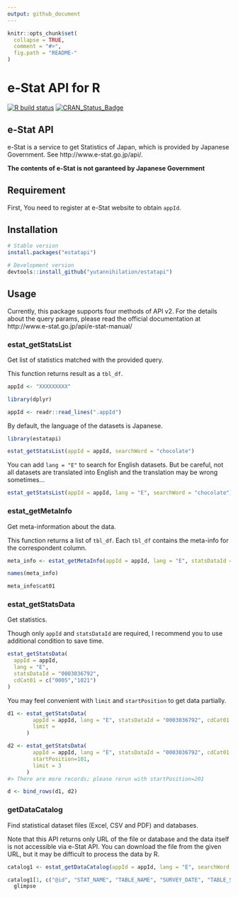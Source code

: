 ```yaml
---
output: github_document
---
```


<!-- README.md is generated from README.Rmd. Please edit that file -->

```r
knitr::opts_chunk$set(
  collapse = TRUE,
  comment = "#>",
  fig.path = "README-"
)
```
e-Stat API for R
==========================
<!-- badges: start -->
[![R build status](https://github.com/yutannihilation/estatapi/workflows/R-CMD-check/badge.svg)](https://github.com/yutannihilation/estatapi/actions)
[![CRAN_Status_Badge](https://www.r-pkg.org/badges/version/estatapi)](https://CRAN.R-project.org/package=estatapi)
<!-- badges: end -->

## e-Stat API

e-Stat is a service to get Statistics of Japan, which is provided by Japanese Government. See http://www.e-stat.go.jp/api/.

**The contents of e-Stat is not garanteed by Japanese Government**

## Requirement

First, You need to register at e-Stat website to obtain `appId`.

## Installation

```r
# Stable version
install.packages("estatapi")

# Development version
devtools::install_github("yutannihilation/estatapi")
```

## Usage

Currently, this package supports four methods of API v2. For the details about the query params, please read the official documentation at http://www.e-stat.go.jp/api/e-stat-manual/

### estat_getStatsList

Get list of statistics matched with the provided query.

This function returns result as a `tbl_df`.

```r
appId <- "XXXXXXXXX"
```

```r
library(dplyr)

appId <- readr::read_lines(".appId")
```

By default, the language of the datasets is Japanese.

```r
library(estatapi)

estat_getStatsList(appId = appId, searchWord = "chocolate")
```

You can add `lang = "E"` to search for English datasets. But be careful, not all datasets are translated into English and the translation may be wrong sometimes...

```r
estat_getStatsList(appId = appId, lang = "E", searchWord = "chocolate")
```

### estat_getMetaInfo

Get meta-information about the data.

This function returns a list of `tbl_df`. Each `tbl_df` contains the meta-info for the correspondent column.

```r
meta_info <- estat_getMetaInfo(appId = appId, lang = "E", statsDataId = "0003036792")

names(meta_info)

meta_info$cat01
```


### estat_getStatsData

Get statistics.

Though only `appId` and `statsDataId` are required, I recommend you to use additional condition to save time.

```r
estat_getStatsData(
  appId = appId,
  lang = "E",
  statsDataId = "0003036792",
  cdCat01 = c("0005","1021")
)
```

You may feel convenient with `limit` and `startPosition` to get data partially.

```r
d1 <- estat_getStatsData(
        appId = appId, lang = "E", statsDataId = "0003036792", cdCat01 = c("0005","1021"),
        limit = 
      )

d2 <- estat_getStatsData(
        appId = appId, lang = "E", statsDataId = "0003036792", cdCat01 = c("0005","1021"),
        startPosition=101,
        limit = 3
      )
#> There are more records; please rerun with startPosition=201

d <- bind_rows(d1, d2)
```

### getDataCatalog

Find statistical dataset files (Excel, CSV and PDF) and databases.

Note that this API returns only URL of the file or database and the data itself is not accessible via e-Stat API.
You can download the file from the given URL, but it may be difficult to process the data by R.

```r
catalog1 <- estat_getDataCatalog(appId = appId, lang = "E", searchWord = "beef", dataType = c("PDF", "XLS"))

catalog1[1, c("@id", "STAT_NAME", "TABLE_NAME", "SURVEY_DATE", "TABLE_SUB_CATEGORY1", "DATASET_NAME", "NAME", "LANDING_PAGE", "URL", "FORMAT")] %>%
  glimpse
```
